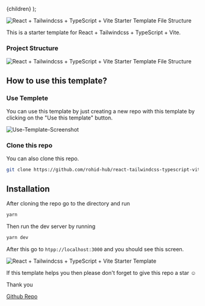   <BlogLayout meta={meta}>{children}</BlogLayout>
);

![React + Tailwindcss + TypeScript + Vite Starter Template File Structure](https://github.com/rohid-hub/react-tailwindcss-typescript-vite-template/raw/main/public/react-tailwindcss-typescript-vite-template.png)

This is a starter template for React + Tailwindcss + TypeScript + Vite.

### Project Structure

![React + Tailwindcss + TypeScript + Vite Starter Template File Structure](https://github.com/rohid-hub/react-tailwindcss-typescript-vite-template/raw/main/public/Files.png)

## How to use this template?

### Use Templete

You can use this template by just creating a new repo with this template by clicking on the "Use this template" button.

![Use-Template-Screenshot](https://github.com/rohid-hub/react-tailwindcss-typescript-vite-template/raw/main/public/Use-Template-Screenshot.png)

### Clone this repo

You can also clone this repo.

```bash
git clone https://github.com/rohid-hub/react-tailwindcss-typescript-vite-template.git
```

## Installation

After cloning the repo go to the directory and run

```bash
yarn
```

Then run the dev server by running

```bash
yarn dev
```

After this go to `htpp://localhost:3000` and you should see this screen.

![React + Tailwindcss + TypeScript + Vite Starter Template](https://github.com/rohid-hub/react-tailwindcss-typescript-vite-template/raw/main/public/react-tailwindcss-typescript-vite-template.png)

If this template helps you then please don't forget to give this repo a star ☺️

Thank you

[Github Repo](https://github.com/rohid-hub/react-tailwindcss-typescript-vite-template)
